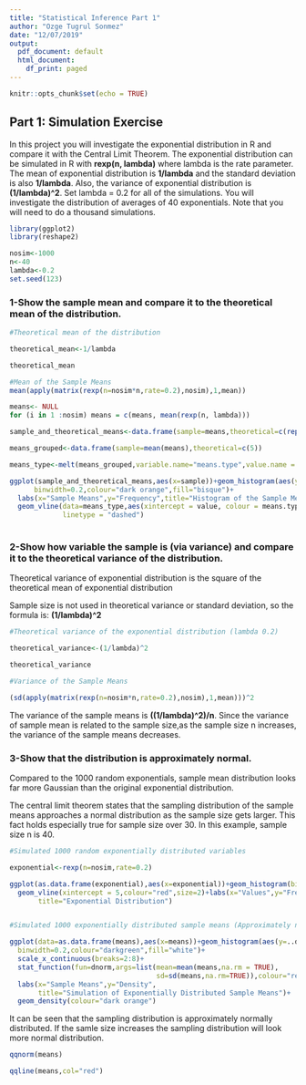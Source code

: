 ---
title: "Statistical Inference Part 1"
author: "Ozge Tugrul Sonmez"
date: "12/07/2019"
output:
  pdf_document: default
  html_document:
    df_print: paged
---

```{r setup, include=FALSE}
knitr::opts_chunk$set(echo = TRUE)
```

## Part 1: Simulation Exercise

In this project you will investigate the exponential distribution in R and compare it with the Central Limit Theorem. The exponential distribution can be simulated in R with **rexp(n, lambda)** where lambda is the rate parameter. The mean of exponential distribution is **1/lambda** and the standard deviation is also **1/lambda**. Also, the variance of exponential distribution is **(1/lambda)^2**. 
Set lambda = 0.2 for all of the simulations. You will investigate the distribution of averages of 40 exponentials. Note that you will need to do a thousand simulations.


```{r}
library(ggplot2)
library(reshape2)

nosim<-1000
n<-40
lambda<-0.2
set.seed(123)

```

### 1-Show the sample mean and compare it to the theoretical mean of the distribution.

```{r}
#Theoretical mean of the distribution

theoretical_mean<-1/lambda

theoretical_mean

#Mean of the Sample Means
mean(apply(matrix(rexp(n=nosim*n,rate=0.2),nosim),1,mean))

means<- NULL
for (i in 1 :nosim) means = c(means, mean(rexp(n, lambda)))

sample_and_theoretical_means<-data.frame(sample=means,theoretical=c(rep(1/lambda,1000)))

means_grouped<-data.frame(sample=mean(means),theoretical=c(5))

means_type<-melt(means_grouped,variable.name="means.type",value.name = "value")

ggplot(sample_and_theoretical_means,aes(x=sample))+geom_histogram(aes(y=..count..),
      binwidth=0.2,colour="dark orange",fill="bisque")+
  labs(x="Sample Means",y="Frequency",title="Histogram of the Sample Means")+
  geom_vline(data=means_type,aes(xintercept = value, colour = means.type), size = 2, 
             linetype = "dashed")
 

```

### 2-Show how variable the sample is (via variance) and compare it to the theoretical variance of the distribution.

Theoretical variance of exponential distribution is the square of the theoretical mean 
of exponential distribution 

Sample size is not used in theoretical variance or standard deviation, so the formula is:
**(1/lambda)^2**

```{r}
#Theoretical variance of the exponential distribution (lambda 0.2)

theoretical_variance<-(1/lambda)^2

theoretical_variance

#Variance of the Sample Means

(sd(apply(matrix(rexp(n=nosim*n,rate=0.2),nosim),1,mean)))^2

```

The variance of the sample means is **((1/lambda)^2)/n**. Since the variance of sample mean is related to the sample size,as the sample size n increases, the variance of the sample means decreases.


### 3-Show that the distribution is approximately normal.

Compared to the 1000 random exponentials, sample mean distribution looks far more Gaussian than the original exponential distribution.

The central limit theorem states that the sampling distribution of the sample means approaches a normal distribution as the sample size gets larger. This fact holds especially true for sample size over 30. In this example, sample size n is 40.

```{r}

#Simulated 1000 random exponentially distributed variables

exponential<-rexp(n=nosim,rate=0.2)

ggplot(as.data.frame(exponential),aes(x=exponential))+geom_histogram(binwidth=2,colour="red",fill="salmon")+
  geom_vline(xintercept = 5,colour="red",size=2)+labs(x="Values",y="Frequency",
       title="Exponential Distribution")


#Simulated 1000 exponentially distributed sample means (Approximately normally distributed)

ggplot(data=as.data.frame(means),aes(x=means))+geom_histogram(aes(y=..density..),
  binwidth=0.2,colour="darkgreen",fill="white")+
  scale_x_continuous(breaks=2:8)+
  stat_function(fun=dnorm,args=list(mean=mean(means,na.rm = TRUE),
                                    sd=sd(means,na.rm=TRUE)),colour="red",size=1)+
  labs(x="Sample Means",y="Density",
       title="Simulation of Exponentially Distributed Sample Means")+
  geom_density(colour="dark orange")


```

It can be seen that the sampling distribution is approximately normally distributed. If the samle size increases the sampling distribution will look more normal distribution.

```{r}
qqnorm(means)

qqline(means,col="red")
```



